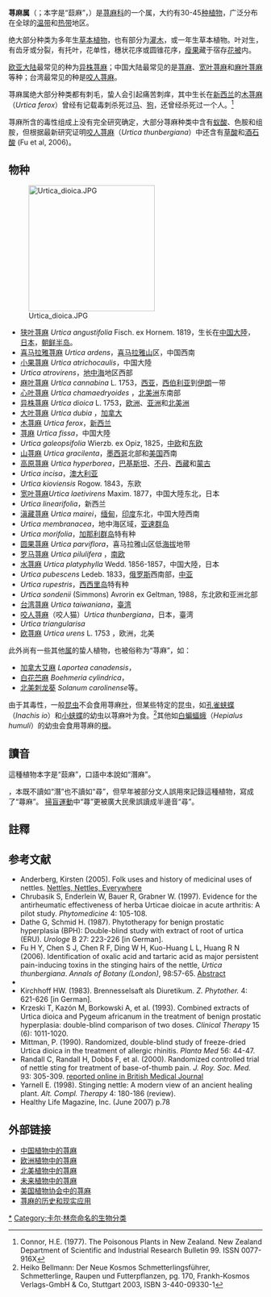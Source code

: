 {{Automatic taxobox
| image = Urtica-dioica(Blueten).jpg
| image_caption = [[异株荨麻|异株荨麻]]
|taxon = Urtica
|authority = [[Carl_Linnaeus|L.]]
}}

'''荨麻属'''（{{lang-xm|Urtica}}；本字是“䕭麻”，{{標音|字=䕭|注音=ㄑㄧㄢˊ|拼音=qián|中古=ziem|反切=昨鹽|南京=ciän<sup>2</sup>|音同=潛}}）是[[荨麻科|荨麻科]]的一个属，大约有30-45[[种|种]][[植物|植物]]，广泛分布在全球的[[温带|温带]]和[[热带|热带]]地区。

绝大部分种类为多年生[[草本植物|草本植物]]，也有部分为[[灌木|灌木]]，或一年生草本植物。叶对生，有齿牙或分裂，有托叶，花单性，穗状花序或圆锥花序，[[瘦果|瘦果]]藏于宿存[[花被|花被]]内。

[[欧亚大陆|欧亚大陆]]最常见的种为[[异株荨麻|异株荨麻]]；中国大陆最常见的是[[荨麻|荨麻]]、[[宽叶荨麻|宽叶荨麻]]和[[麻叶荨麻|麻叶荨麻]]等种；台湾最常见的种是[[咬人荨麻|咬人荨麻]]。

荨麻属绝大部分种类都有刺毛，蛰人会引起痛苦刺痒，其中生长在[[新西兰|新西兰]]的[[木荨麻|木荨麻]]（''Urtica ferox''）曾经有记载毒刺杀死过[[马|马]]、[[狗|狗]]，还曾经杀死过一个人。<ref>Connor, H.E. (1977). The Poisonous Plants in New Zealand. New Zealand Department of Scientific and Industrial Research Bulletin 99. ISSN 0077-916X</ref>

荨麻所含的毒性组成上没有完全研究确定，大部分荨麻种类中含有[[蚁酸|蚁酸]]、色胺和组胺，但根据最新研究证明[[咬人荨麻|咬人荨麻]]（''Urtica thunbergiana''）中还含有[[草酸|草酸]]和[[酒石酸|酒石酸]] (Fu et al, 2006)。

== 物种 ==
[[File:Urtica_dioica.JPG|250px]]
* [[狭叶荨麻|狭叶荨麻]] ''Urtica angustifolia'' Fisch. ex Hornem. 1819，生长在[[中国大陸|中国大陸]]， [[日本|日本]]，[[朝鲜半岛|朝鲜半岛]]。
* [[喜马拉雅荨麻|喜马拉雅荨麻]] ''Urtica ardens''，[[喜马拉雅山|喜马拉雅山]]区，中国西南
* [[小果荨麻|小果荨麻]] ''Urtica atrichocaulis''，中国大陸
* ''Urtica atrovirens''，[[地中海|地中海]]地区西部
* [[麻叶荨麻|麻叶荨麻]] ''Urtica cannabina'' L. 1753，[[西亚|西亚]]，[[西伯利亚|西伯利亚]]到[[伊朗|伊朗]]一带
* [[心叶荨麻|心叶荨麻]] ''Urtica chamaedryoides'' ，[[北美洲|北美洲]]东南部
* [[异株荨麻|异株荨麻]] ''Urtica dioica'' L. 1753，[[欧洲|欧洲]]、[[亚洲|亚洲]]和[[北美洲|北美洲]]
* [[大叶荨麻|大叶荨麻]] ''Urtica dubia'' ，[[加拿大|加拿大]]
* [[木荨麻|木荨麻]] ''Urtica ferox''，[[新西兰|新西兰]] 
* [[荨麻|荨麻]]  ''Urtica fissa''，中国大陸
* ''Urtica galeopsifolia'' Wierzb. ex Opiz, 1825，[[中欧|中欧]]和[[东欧|东欧]] 
* [[山荨麻|山荨麻]] ''Urtica gracilenta''，[[墨西哥|墨西哥]]北部和[[美国|美国]]西南
* [[高原荨麻|高原荨麻]] ''Urtica hyperborea''，[[巴基斯坦|巴基斯坦]]、[[不丹|不丹]]、[[西藏|西藏]]和[[蒙古|蒙古]] 
* ''Urtica incisa''，[[澳大利亚|澳大利亚]] 
* ''Urtica kioviensis'' Rogow. 1843，东欧
* [[宽叶荨麻|宽叶荨麻]]''Urtica laetivirens'' Maxim. 1877，中国大陸东北，日本
* ''Urtica linearifolia''，新西兰
* [[滇藏荨麻|滇藏荨麻]] ''Urtica mairei''，[[缅甸|缅甸]]，[[印度|印度]]东北，中国大陸西南 
* ''Urtica membranacea''，地中海区域，[[亚速群岛|亚速群岛]] 
* ''Urtica morifolia''，[[加那利群岛|加那利群岛]]特有种
* [[圆果荨麻|圆果荨麻]] ''Urtica parviflora''，喜马拉雅山区低[[海拔|海拔]]地带
* [[罗马荨麻|罗马荨麻]] ''Urtica pilulifera'' ，[[南欧|南欧]]
* [[水荨麻|水荨麻]] ''Urtica platyphylla'' Wedd. 1856-1857，中国大陸，日本
* ''Urtica pubescens'' Ledeb. 1833，[[俄罗斯|俄罗斯]]西南部，[[中亚|中亚]]
* ''Urtica rupestris''，[[西西里岛|西西里岛]]特有种
* ''Urtica sondenii'' (Simmons) Avrorin ex Geltman, 1988，东北欧和亚洲北部
* [[台湾荨麻|台湾荨麻]] ''Urtica taiwaniana''，[[臺湾|臺湾]]
* [[咬人荨麻|咬人荨麻]]（咬人猫）''Urtica thunbergiana''，日本，臺湾
* ''Urtica triangularisa''
* [[欧荨麻|欧荨麻]] ''Urtica urens'' L. 1753 ，欧洲，北美

此外尚有一些其他[[属|属]]的蛰人植物，也被俗称为“荨麻”，如：
* [[加拿大艾麻|加拿大艾麻]] ''Laportea canadensis''，
* [[白花苎麻|白花苎麻]]  ''Boehmeria cylindrica''，
* [[北美刺龙葵|北美刺龙葵]] ''Solanum carolinense''等。

由于其毒性，一般[[昆虫|昆虫]]不会食用荨麻[[叶|叶]]，但某些特定的昆虫，如[[孔雀蛱蝶|孔雀蛱蝶]]（''Inachis io''）和[[小蛱蝶|小蛱蝶]]的幼虫以荨麻叶为食。<ref>Heiko Bellmann: Der Neue Kosmos Schmetterlingsführer, Schmetterlinge, Raupen und Futterpflanzen, pg. 170, Frankh-Kosmos Verlags-GmbH & Co, Stuttgart 2003, ISBN 3-440-09330-1</ref>其他如[[白蝙蝠蛾|白蝙蝠蛾]]（''Hepialus humuli''）的幼虫会食用荨麻的[[根|根]]。

==讀音==

這種植物本字是“䕭麻”，口語中本說如“潛麻”。

{{標音|字=蕁|拼音=tán|注音=ㄊㄢˊ|中古=dom|反切=徒含|南京=tang<sup>2</sup>|音同=潭}}，本既不讀如“潛”也不讀如“尋”，但早年被部分文人誤用來記錄這種植物，寫成了“蕁麻”。 [[中華人民共和國掃盲教育|掃盲運動]]中“蕁”更被廣大民衆誤讀成半邊音“尋”。

==註釋==
{{reflist|2}}

== 参考文献 ==
{{refbegin|2}}
* Anderberg, Kirsten (2005). Folk uses and history of medicinal uses of nettles. [http://resist.ca/~kirstena/pagenettles.html Nettles, Nettles, Everywhere]
* Chrubasik S, Enderlein W, Bauer R, Grabner W. (1997). Evidence for the antirheumatic effectiveness of herba Urticae dioicae in acute arthritis: A pilot study. ''Phytomedicine'' 4: 105-108.
* Dathe G, Schmid H. (1987). Phytotherapy for benign prostatic hyperplasia (BPH): Double-blind study with extract of root of urtica (ERU). ''Urologe'' B 27: 223-226 [in German].
* Fu H Y, Chen S J, Chen R F, Ding W H, Kuo-Huang L L, Huang R N (2006). Identification of oxalic acid and tartaric acid as major persistent pain-inducing toxins in the stinging hairs of the nettle, ''Urtica thunbergiana''. ''Annals of Botany (London)'', 98:57-65. [http://aob.oxfordjournals.org/cgi/content/abstract/98/1/57 Abstract] {{Wayback|url=http://aob.oxfordjournals.org/cgi/content/abstract/98/1/57 |date=20080829153116 }}
* {{cite journal |quote=no |last=Holden |first=Margaret |authorlink= |coauthors= |year=1948 |month= |title=An alkali-producing mechanism in macerated leaves |journal=Biochemical Journal |volume=42 |issue=3 |pages=332–336 |id= |url=http://www.pubmedcentral.gov/picrender.fcgi?artid=1258718&blobtype=pdf |accessdate=2006-09-25 }}{{dead link|date=2018年1月 |bot=InternetArchiveBot |fix-attempted=yes }}
* Kirchhoff HW. (1983). Brennesselsaft als Diuretikum. ''Z. Phytother.'' 4: 621-626 [in German].
* Krzeski T, Kazón M, Borkowski A, et al. (1993). Combined extracts of Urtica dioica and Pygeum africanum in the treatment of benign prostatic hyperplasia: double-blind comparison of two doses. ''Clinical Therapy'' 15 (6): 1011-1020.
* Mittman, P. (1990). Randomized, double-blind study of freeze-dried Urtica dioica in the treatment of allergic rhinitis. ''Planta Med'' 56: 44-47.
* Randall C, Randall H, Dobbs F, et al. (2000). Randomized controlled trial of nettle sting for treatment of base-of-thumb pain. ''J. Roy. Soc. Med.'' 93: 305-309. [http://bmj.bmjjournals.com/cgi/content/full/320/7249/1614 reported online in British Medical Journal] {{Wayback|url=http://bmj.bmjjournals.com/cgi/content/full/320/7249/1614 |date=20060514195623 }}
* Yarnell E. (1998). Stinging nettle: A modern view of an ancient healing plant. ''Alt. Compl. Therapy'' 4: 180-186 (review).
* Healthy Life Magazine, Inc. (June 2007) p.78
{{refend}}

== 外部链接 ==
* [http://www.efloras.org/florataxon.aspx?flora_id=2&taxon_id=134249 中国植物中的荨麻] {{Wayback|url=http://www.efloras.org/florataxon.aspx?flora_id=2&taxon_id=134249 |date=20080501075801 }}
* [http://rbg-web2.rbge.org.uk/cgi-bin/nph-readbtree.pl/feout?FAMILY_XREF=&GENUS_XREF=Urtica&SPECIES_XREF=&TAXON_NAME_XREF=&RANK= 欧洲植物中的荨麻]
* [http://www.efloras.org/florataxon.aspx?flora_id=1&taxon_id=134249 北美植物中的荨麻] {{Wayback|url=http://www.efloras.org/florataxon.aspx?flora_id=1&taxon_id=134249 |date=20080501075720 }}
* [http://www.pfaf.org/database/search_name.php?ALLNAMES=nettle 未来植物中的荨麻] {{Wayback|url=http://www.pfaf.org/database/search_name.php?ALLNAMES=nettle |date=20160304230741 }}
* [https://web.archive.org/web/20060304094851/http://herbalgram.org/search/search.asp?s=urtica&x=0&y=0 美国植物协会中的荨麻]
* [http://resist.ca/~kirstena/pagenettles.html 荨麻的历史和现实应用]

{{Authority control}}
{{Taxonbar|from=Q121671}}

[[Category:荨麻属|*]]
[[Category:卡尔·林奈命名的生物分类|Category:卡尔·林奈命名的生物分类]]
